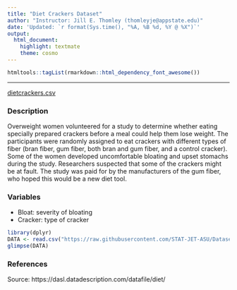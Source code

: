 ```yaml
---
title: "Diet Crackers Dataset"
author: "Instructor: Jill E. Thomley (thomleyje@appstate.edu)"
date: 'Updated: `r format(Sys.time(), "%A, %B %d, %Y @ %X")`'
output: 
  html_document: 
    highlight: textmate
    theme: cosmo
---
```


```r
htmltools::tagList(rmarkdown::html_dependency_font_awesome())
```

<hr>

<i class="fas fa-database"></i> [dietcrackers.csv](https://raw.githubusercontent.com/STAT-JET-ASU/Datasets/master/Instructor/dietcrackers.csv)


### Description

Overweight women volunteered for a study to determine whether eating specially prepared crackers before a meal could help them lose weight. The participants were randomly assigned to eat crackers with different types of fiber (bran fiber, gum fiber, both bran and gum fiber, and a control cracker). Some of the women developed uncomfortable bloating and upset stomachs during the study. Researchers suspected that some of the crackers might be at fault. The study was paid for by the manufacturers of the gum fiber, who hoped this would be a new diet tool.


### Variables

* Bloat: severity of bloating
* Cracker: type of cracker

```r
library(dplyr)
DATA <- read.csv("https://raw.githubusercontent.com/STAT-JET-ASU/Datasets/master/Instructor/dietcrackers.csv")
glimpse(DATA)
```


### References

Source: https://dasl.datadescription.com/datafile/diet/

